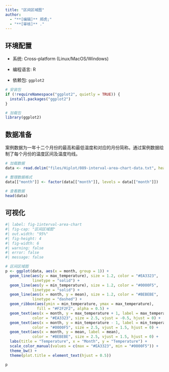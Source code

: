 ```yaml
---
title: "区间区域图"
author:
  - "**[编辑]** 郑虎;"
  - "**[审核]** ."
---
```


## 环境配置

-   系统: Cross-platform (Linux/MacOS/Windows)

-   编程语言: R

-   依赖包: `ggplot2`

```r
# 安装包
if (!requireNamespace("ggplot2", quietly = TRUE)) {
  install.packages("ggplot2")
}

# 加载包
library(ggplot2)
```

## 数据准备

案例数据为一年十二个月份的最高和最低温度和对应的月份简称。通过案例数据绘制了每个月份的温度区间及温度均线。

```r
# 加载数据
data <- read.delim("files/Hiplot/089-interval-area-chart-data.txt", header = T)

# 整理数据格式
data[["month"]] <- factor(data[["month"]], levels = data[["month"]])

# 查看数据
head(data)
```

## 可视化

```r
#| label: fig-1interval-area-chart
#| fig-cap: "区间区域图"
#| out.width: "95%"
#| fig-height: 4
#| fig-width: 6
#| warning: false
#| error: false
#| message: false

# 区间区域图
p <- ggplot(data, aes(x = month, group = 1)) +
  geom_line(aes(y = max_temperature), size = 1.2, color = "#EA3323", 
            linetype = "solid") +
  geom_line(aes(y = min_temperature), size = 1.2, color = "#0000F5", 
            linetype = "solid") +
  geom_line(aes(x = month, y = mean), size = 1.2, color = "#BEBEBE", 
            linetype = "dashed") +
  geom_ribbon(aes(ymin = min_temperature, ymax = max_temperature), 
              fill = "#F2F2F2", alpha = 0.5) +
  geom_text(aes(x = month, y = max_temperature + 1, label = max_temperature),
            color = "#EA3323", size = 2.5, vjust = -0.5, hjust = 0) +
  geom_text(aes(x = month, y = min_temperature - 1, label = min_temperature),
            color = "#0000F5", size = 2.5, vjust = 1.5, hjust = 0) +
  geom_text(aes(x = month, y = mean, label = mean),
            color = "#BEBEBE", size = 2.5, vjust = 1.5, hjust = 0) +
  labs(title = "Temperature", x = "Month", y = "Temperature") +
  scale_color_manual(values = c(max = "#EA3323", min = "#0000F5")) +
  theme_bw() +
  theme(plot.title = element_text(hjust = 0.5))

p
```



